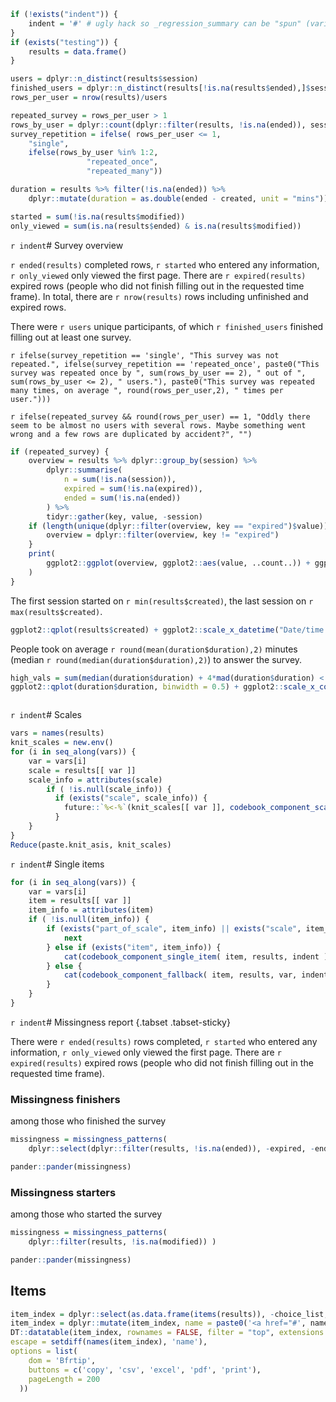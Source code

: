 ```r
if (!exists("indent")) {
	indent = '#' # ugly hack so _regression_summary can be "spun" (variables included via `r ` have to be available)
}
if (exists("testing")) {
	results = data.frame()
}

users = dplyr::n_distinct(results$session)
finished_users = dplyr::n_distinct(results[!is.na(results$ended),]$session)
rows_per_user = nrow(results)/users

repeated_survey = rows_per_user > 1
rows_by_user = dplyr::count(dplyr::filter(results, !is.na(ended)), session)$n
survey_repetition = ifelse( rows_per_user <= 1, 
	"single",
	ifelse(rows_by_user %in% 1:2, 
				 "repeated_once",
				 "repeated_many"))

duration = results %>% filter(!is.na(ended)) %>% 
	dplyr::mutate(duration = as.double(ended - created, unit = "mins"))

started = sum(!is.na(results$modified))
only_viewed = sum(is.na(results$ended) & is.na(results$modified))
```

`r indent`# Survey overview

`r ended(results)` completed rows, `r started` who entered any information, `r only_viewed` only viewed the first page. There are `r expired(results)` expired rows (people who did not finish filling out in the requested time frame). In total, there are `r nrow(results)` rows including unfinished and expired rows. 


There were `r users` unique participants, of which `r finished_users` finished filling out at least one survey.

`r ifelse(survey_repetition == 'single', "This survey was not repeated.", ifelse(survey_repetition == 'repeated_once', paste0("This survey was repeated once by ", sum(rows_by_user == 2), " out of ", sum(rows_by_user <= 2), " users."), paste0("This survey was repeated many times, on average ", round(rows_per_user,2), " times per user.")))`

`r ifelse(repeated_survey && round(rows_per_user) == 1, "Oddly there seem to be almost no users with several rows. Maybe something went wrong and a few rows are duplicated by accident?", "")`


```r
if (repeated_survey) {
	overview = results %>% dplyr::group_by(session) %>% 
		dplyr::summarise(
			n = sum(!is.na(session)),
			expired = sum(!is.na(expired)),
			ended = sum(!is.na(ended))
		) %>% 
		tidyr::gather(key, value, -session)
	if (length(unique(dplyr::filter(overview, key == "expired")$value)) == 1) {
		overview = dplyr::filter(overview, key != "expired")
	}
	print(
		ggplot2::ggplot(overview, ggplot2::aes(value, ..count..)) + ggplot2::geom_bar() + ggplot2::facet_wrap(~ key, nrow = 1)
	)
}
```

The first session started on `r min(results$created)`, the last session on `r max(results$created)`. 


```r
ggplot2::qplot(results$created) + ggplot2::scale_x_datetime("Date/time when survey was started")
```

People took on average `r round(mean(duration$duration),2)` minutes (median `r round(median(duration$duration),2)`) to answer the survey.

```r
high_vals = sum(median(duration$duration) + 4*mad(duration$duration) < duration$duration)
ggplot2::qplot(duration$duration, binwidth = 0.5) + ggplot2::scale_x_continuous(paste("Duration (in minutes), excluding", high_vals, "values above median + 4*MAD"), limits = c(NA, median(duration$duration) + 4*mad(duration$duration)))
```

```r
```



`r indent`# Scales

```r
vars = names(results)
knit_scales = new.env()
for (i in seq_along(vars)) {
	var = vars[i]
	scale = results[[ var ]]
	scale_info = attributes(scale)
		if ( !is.null(scale_info)) {
		  if (exists("scale", scale_info)) {
		    future::`%<-%`(knit_scales[[ var ]], codebook_component_scale( scale, dplyr::select(results, session, dplyr::starts_with(scale_info$scale)), indent, survey_repetition) )
		  }
	}
}
Reduce(paste.knit_asis, knit_scales)
```

`r indent`# Single items

```r
for (i in seq_along(vars)) {
	var = vars[i]
	item = results[[ var ]]
	item_info = attributes(item)
	if ( !is.null(item_info)) {
		if (exists("part_of_scale", item_info) || exists("scale", item_info) || var %in% c("created", "modified", "expired", "ended")) {
			next
		} else if (exists("item", item_info)) {
			cat(codebook_component_single_item( item, results, indent ))
		} else {
			cat(codebook_component_fallback( item, results, var, indent))
		}
	}
}
```


`r indent`# Missingness report {.tabset .tabset-sticky}

There were `r ended(results)` rows completed, `r started` who entered any information, `r only_viewed` only viewed the first page. There are `r expired(results)` expired rows (people who did not finish filling out in the requested time frame). 

### Missingness finishers

among those who finished the survey

```r
missingness = missingness_patterns(
	dplyr::select(dplyr::filter(results, !is.na(ended)), -expired, -ended) )
```
```r
pander::pander(missingness)
```



### Missingness starters

among those who started the survey

```r
missingness = missingness_patterns(
	dplyr::filter(results, !is.na(modified)) )
```
```r
pander::pander(missingness)
```


## Items
```r

item_index = dplyr::select(as.data.frame(items(results)), -choice_list, -index)
item_index = dplyr::mutate(item_index, name = paste0('<a href="#', name, '">', name, '</a>'))
DT::datatable(item_index, rownames = FALSE, filter = "top", extensions = 'Buttons', 
escape = setdiff(names(item_index), 'name'),
options = list(
    dom = 'Bfrtip',
    buttons = c('copy', 'csv', 'excel', 'pdf', 'print'),
    pageLength = 200
  ))
```
